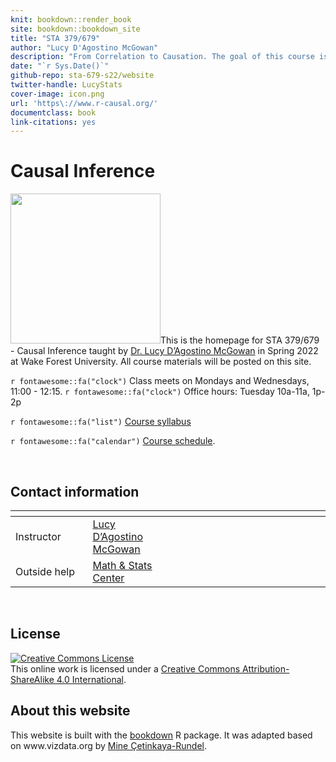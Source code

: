 ```yaml
---
knit: bookdown::render_book
site: bookdown::bookdown_site
title: "STA 379/679"
author: "Lucy D'Agostino McGowan"
description: "From Correlation to Causation. The goal of this course is to give students the skills needed to conduct analyses and communicate results when causality is the goal. Students will learn how to implement causal inference techniques including matching and weighting, evaluate assumptions, and conduct sensitivity analyses."
date: "`r Sys.Date()`"
github-repo: sta-679-s22/website
twitter-handle: LucyStats
cover-image: icon.png
url: 'https\://www.r-causal.org/'
documentclass: book
link-citations: yes
---
```


# Causal Inference {.unnumbered}

<img src="images/icon.png" class="cover" width="240"/>This is the homepage for STA 379/679 - Causal Inference taught by [Dr. Lucy D'Agostino McGowan](http://lucymcgowan.com/) in Spring 2022 at Wake Forest University.
All course materials will be posted on this site.

`r fontawesome::fa("clock")`  Class meets on Mondays and Wednesdays, 11:00 - 12:15.
`r fontawesome::fa("clock")`  Office hours: Tuesday 10a-11a, 1p-2p

`r fontawesome::fa("list")`  [Course syllabus](https://sta-679-s22.netlify.app/syllabus.html) 

`r fontawesome::fa("calendar")`  [Course schedule](https://sta-679-s22.netlify.app/schedule.html).

<br>

## Contact information {.unnumbered}

<span></span>     | <span></span>     | <span></span>    | <span></span>    
------------------|-------------------|------------------|------------------
Instructor        | [Lucy D'Agostino McGowan](http://lucymcgowan.com) | <a href="mailto:mcgowald@wfu.edu" title="email"><i class="fa fa-envelope"></i></a> &nbsp; <a href="https://github.com/LucyMcGowan" title="GitHub"><i class="fa fa-github"></i></a> &nbsp; <a href="https://twitter.com/LucyStats" title="Twitter"><i class="fa fa-twitter"></i></a> 
 Outside help                 | [Math & Stats Center](https://mathandstatscenter.wfu.edu/) | <a href="mailto:mathandstatscenter@wfu.edu" title="email"><i class="fa fa-envelope"></i></a> &nbsp; | 
                  
<br>

## License {.unnumbered}

<a rel="license" href="https://creativecommons.org/licenses/by-sa/4.0/"><img src="https://licensebuttons.net/l/by-sa/4.0/88x31.png" alt="Creative Commons License" style="border-width:0"/></a><br />This online work is licensed under a <a rel="license" href="https://creativecommons.org/licenses/by-sa/4.0/">Creative Commons Attribution-ShareAlike 4.0 International</a>.


## About this website {.unnumbered}

This website is built with the [bookdown](https://bookdown.org/yihui/bookdown/) R package. It was adapted based on www.vizdata.org by [Mine Çetinkaya-Rundel](https://mine-cr.com).
